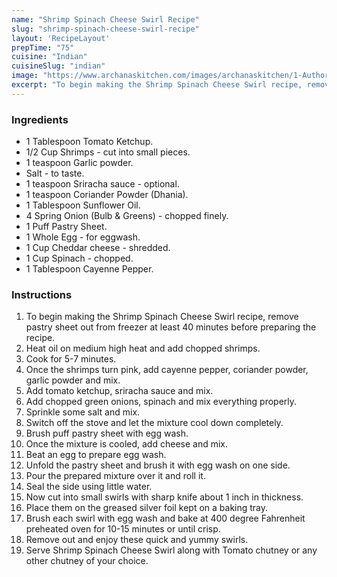 ---
name: "Shrimp Spinach Cheese Swirl Recipe"
slug: "shrimp-spinach-cheese-swirl-recipe"
layout: 'RecipeLayout'
prepTime: "75"
cuisine: "Indian"
cuisineSlug: "indian"
image: "https://www.archanaskitchen.com/images/archanaskitchen/1-Author/poojanadkarni/cheese_swirls_recipe.jpg"
excerpt: "To begin making the Shrimp Spinach Cheese Swirl recipe, remove pastry sheet out from freezer at least 40 minutes before preparing the recipe"
---

### Ingredients

- 1 Tablespoon Tomato Ketchup.
- 1/2 Cup Shrimps - cut into small pieces.
- 1 teaspoon Garlic powder.
- Salt - to taste.
- 1 teaspoon Sriracha sauce - optional.
- 1 teaspoon Coriander Powder (Dhania).
- 1 Tablespoon Sunflower Oil.
- 4 Spring Onion (Bulb & Greens) - chopped finely.
- 1 Puff Pastry Sheet.
- 1 Whole Egg - for eggwash.
- 1 Cup Cheddar cheese - shredded.
- 1 Cup Spinach - chopped.
- 1 Tablespoon Cayenne Pepper.

### Instructions

1. To begin making the Shrimp Spinach Cheese Swirl recipe, remove pastry sheet out from freezer at least 40 minutes before preparing the recipe.
1. Heat oil on medium high heat and add chopped shrimps.
1. Cook for 5-7 minutes.
1. Once the shrimps turn pink, add cayenne pepper, coriander powder, garlic powder and mix.
1. Add tomato ketchup, sriracha sauce and mix.
1. Add chopped green onions, spinach and mix everything properly.
1. Sprinkle some salt and mix.
1. Switch off the stove and let the mixture cool down completely.
1. Brush puff pastry sheet with egg wash.
1. Once the mixture is cooled, add cheese and mix.
1. Beat an egg to prepare egg wash.
1. Unfold the pastry sheet and brush it with egg wash on one side.
1. Pour the prepared mixture over it and roll it.
1. Seal the side using little water.
1. Now cut into small swirls with sharp knife about 1 inch in thickness.
1. Place them on the greased silver foil kept on a baking tray.
1. Brush each swirl with egg wash and bake at 400 degree Fahrenheit preheated oven for 10-15 minutes or until crisp.
1. Remove out and enjoy these quick and yummy swirls.
1. Serve Shrimp Spinach Cheese Swirl along with Tomato chutney or any other chutney of your choice.
